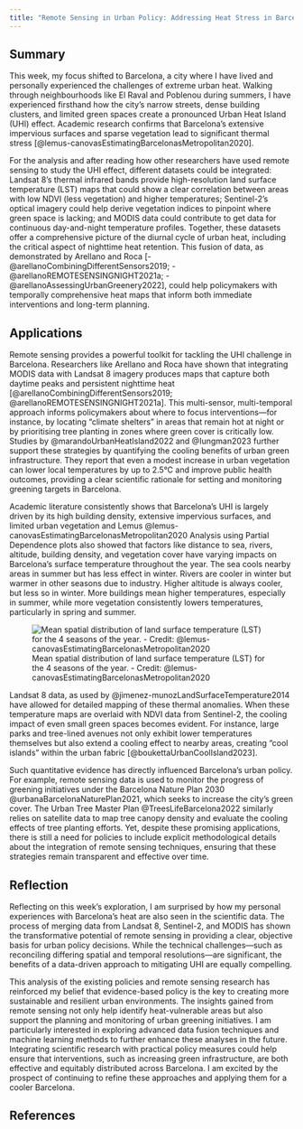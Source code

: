 ```yaml
---
title: "Remote Sensing in Urban Policy: Addressing Heat Stress in Barcelona"
---
```


## Summary

This week, my focus shifted to Barcelona, a city where I have lived and personally experienced the challenges of extreme urban heat. Walking through neighbourhoods like El Raval and Poblenou during summers, I have experienced firsthand how the city's narrow streets, dense building clusters, and limited green spaces create a pronounced Urban Heat Island (UHI) effect. Academic research confirms that Barcelona's extensive impervious surfaces and sparse vegetation lead to significant thermal stress [@lemus-canovasEstimatingBarcelonasMetropolitan2020]. 

For the analysis and after reading how other researchers have used remote sensing to study the UHI effect, different datasets could be integrated: Landsat 8's thermal infrared bands provide high-resolution land surface temperature (LST) maps that could show a clear correlation between areas with low NDVI (less vegetation) and higher temperatures; Sentinel-2's optical imagery could help derive vegetation indices to pinpoint where green space is lacking; and MODIS data could contribute to get data for continuous day-and-night temperature profiles. Together, these datasets offer a comprehensive picture of the diurnal cycle of urban heat, including the critical aspect of nighttime heat retention. This fusion of data, as demonstrated by Arellano and Roca [-@arellanoCombiningDifferentSensors2019; -@arellanoREMOTESENSINGNIGHT2021a; -@arellanoAssessingUrbanGreenery2022], could help policymakers with temporally comprehensive heat maps that inform both immediate interventions and long-term planning.


## Applications

Remote sensing provides a powerful toolkit for tackling the UHI challenge in Barcelona. Researchers like Arellano and Roca have shown that integrating MODIS data with Landsat 8 imagery produces maps that capture both daytime peaks and persistent nighttime heat [@arellanoCombiningDifferentSensors2019; @arellanoREMOTESENSINGNIGHT2021a]. This multi-sensor, multi-temporal approach informs policymakers about where to focus interventions—for instance, by locating "climate shelters" in areas that remain hot at night or by prioritising tree planting in zones where green cover is critically low. Studies by @marandoUrbanHeatIsland2022 and @Iungman2023 further support these strategies by quantifying the cooling benefits of urban green infrastructure. They report that even a modest increase in urban vegetation can lower local temperatures by up to 2.5°C and improve public health outcomes, providing a clear scientific rationale for setting and monitoring greening targets in Barcelona.

Academic literature consistently shows that Barcelona's UHI is largely driven by its high building density, extensive impervious surfaces, and limited urban vegetation and Lemus @lemus-canovasEstimatingBarcelonasMetropolitan2020  Analysis using Partial Dependence plots also showed that factors like distance to sea, rivers, altitude, building density, and vegetation cover have varying impacts on Barcelona's surface temperature throughout the year. The sea cools nearby areas in summer but has less effect in winter. Rivers are cooler in winter but warmer in other seasons due to industry. Higher altitude is always cooler, but less so in winter. More buildings mean higher temperatures, especially in summer, while more vegetation consistently lowers temperatures, particularly in spring and summer.

![Mean spatial distribution of land surface temperature (LST) for the 4 seasons of the year. - Credit: @lemus-canovasEstimatingBarcelonasMetropolitan2020](/img/4_LST_season.png)

Landsat 8 data, as used by @jimenez-munozLandSurfaceTemperature2014 have allowed for detailed mapping of these thermal anomalies. When these temperature maps are overlaid with NDVI data from Sentinel-2, the cooling impact of even small green spaces becomes evident. For instance, large parks and tree-lined avenues not only exhibit lower temperatures themselves but also extend a cooling effect to nearby areas, creating "cool islands" within the urban fabric [@boukettaUrbanCoolIsland2023].

Such quantitative evidence has directly influenced Barcelona's urban policy. For example, remote sensing data is used to monitor the progress of greening initiatives under the Barcelona Nature Plan 2030 @urbanaBarcelonaNaturePlan2021, which seeks to increase the city's green cover. The Urban Tree Master Plan @TreesLifeBarcelona2022 similarly relies on satellite data to map tree canopy density and evaluate the cooling effects of tree planting efforts. Yet, despite these promising applications, there is still a need for policies to include explicit methodological details about the integration of remote sensing techniques, ensuring that these strategies remain transparent and effective over time.

## Reflection

Reflecting on this week's exploration, I am surprised by how my personal experiences with Barcelona's heat are also seen in the scientific data. The process of merging data from Landsat 8, Sentinel-2, and MODIS has shown the transformative potential of remote sensing in providing a clear, objective basis for urban policy decisions. While the technical challenges—such as reconciling differing spatial and temporal resolutions—are significant, the benefits of a data-driven approach to mitigating UHI are equally compelling.

This analysis of the existing policies and remote sensing research has reinforced my belief that evidence-based policy is the key to creating more sustainable and resilient urban environments. The insights gained from remote sensing not only help identify heat-vulnerable areas but also support the planning and monitoring of urban greening initiatives. I am particularly interested in exploring advanced data fusion techniques and machine learning methods to further enhance these analyses in the future. Integrating scientific research with practical policy measures could help ensure that interventions, such as increasing green infrastructure, are both effective and equitably distributed across Barcelona. I am excited by the prospect of continuing to refine these approaches and applying them for a cooler Barcelona.

## References {.unnumbered}